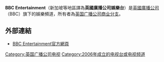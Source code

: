 {{頻道資訊
| 頻道名稱         = 英國廣播公司娛樂台<br />BBC Entertainment
| 頻道圖片檔案     = BBC Entertainment Logo.svg
| 頻道圖片尺寸     = 200px
| 頻道圖片名稱     = 
| 所屬國家         = 
| 總部所在         = 
| 播放地區         = [[亞洲|亞洲]]（中國大陸外）、[[歐洲|歐洲]]、[[非洲|非洲]]及[[中東|中東]] 
| 開播日期         = 2006年10月
| 停播日期         = [[馬來西亞|馬來西亞]]：[[2015|2015]]<br />[[香港|香港]]、[[新加坡|新加坡]]：[[2016年|2016年]]<br />[[台灣|台灣]]：[[2017年|2017年]]
| 收視率           = 
| 收視率調查時間   = 
| 收視率資料來源   = 
| 頻道口號         = 
| 擁有者           = [[英國廣播公司|英國廣播公司]]
| 持股者           = 
| 前頻道名稱       = BBC Prime
| 取代者        = [[BBC_First|BBC First]]
| 集團同類頻道     = [[英國廣播公司世界新聞頻道|BBC World News]]、[[BBC_Earth|BBC Earth]]、[[BBC_Lifestyle|BBC Lifestyle]]、[[CBeebies|CBeebies]]、[[CBBC|CBBC]]
| 重播服務頻道     = 
| 頻道官方網站     = http://www.bbcentertainment.com/
| 備註             = 
}}
'''BBC Entertainment'''（新加坡等地區譯為'''英國廣播公司娛樂台'''）是[[英國廣播公司|英國廣播公司]]（BBC）旗下的娛樂頻道，所有者為[[英国广播公司商业分支|英国广播公司商业分支]]。

== 外部連結 ==
* [http://www.bbcentertainment.com/ BBC Entertainment官方網頁]

{{英国广播公司电视}}
{{Authority control}}
[[Category:英国广播公司电视|Category:英国广播公司电视]]
[[Category:2006年成立的电视台或电视频道|Category:2006年成立的电视台或电视频道]]
